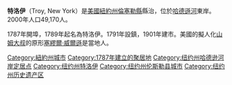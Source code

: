 {{Infobox settlement
|name               =特洛伊
|native_name        =Troy
|official_name      = City of Troy, New York
|settlement_type    = [[城市|城市]]
|nickname           = "The Collar City"
|motto              = 
|image_skyline      = Troy NY Fall.jpg
|imagesize          = 
|image_caption      = Looking west down Broadway at downtown Troy
|image_flag         = 
|pushpin_map        = USA New York
|map_caption        = 
|image_map1         = 
|mapsize1           = 
|map_caption1       = 
|subdivision_type   = [[世界政區索引|國家]]
|subdivision_type1  = [[美國州份|州份]]
|subdivision_type2  = [[紐約州行政區劃|縣]]
|subdivision_name   = [[美利堅合眾國|美利堅合眾國]]
|subdivision_name1  = [[紐約州|紐約州]]
|subdivision_name2  = {{le|Rensselaer|Rensselaer County, New York}}
|government_type    = 
|leader_title       = [[市長|市長]]
|leader_name        = {{le|Harry Tutunjian}}
|established_title  = 建立
|established_title2 = {{le|設市|Municipal corporation}}
|established_date   = 1791年
|established_date2  = 1816
|area_magnitude     = 
|area_total_sq_mi   = 11.0
|area_total_km2     = 28.5
|area_land_sq_mi    = 10.4
|area_land_km2      = 27.0
|area_water_sq_mi   = 0.6
|area_water_km2     = 1.6
|area_water_percent = 
|population_as_of   = 2000
|population_total   = 49,170
|population_metro   = 850,957<!---
|population_CSA     = 1,147,850--->
|population_density_km2   = 1823.1
|population_density_sq_mi = 4721.8
|timezone         = [[北美東部標準時間|EST]]
|utc_offset       = -5
|timezone_DST     = [[北美東部夏令時區|EDT]]
|utc_offset_DST   = -4
|elevation_m      = 10
|elevation_ft     = 33
|postal_code_type = [[ZIP_code|ZIP code]]
|postal_code      = 12179-12182
|area_code        = +1 518
|blank_name       = [[FIPS_code|FIPS code]]
|blank_info       = 36-75484
|blank1_name      = [[GNIS|GNIS]] ID
|blank1_info      = 0967902
|footnotes        = 
|website          = http://www.troyny.gov/
}}
'''特洛伊'''（Troy, New York）是[[美國|美國]][[紐約州|紐約州]][[倫塞勒縣_(紐約州)|倫塞勒縣]]縣治，位於[[哈德遜河|哈德遜河]]東岸。2000年人口49,170人。

1787年開埠，1789年起名為特洛伊。1791年設鎮，1901年建市。美國的擬人化[[山姆大叔|山姆大叔]]的原形[[塞繆爾·威爾遜|塞繆爾·威爾遜]]是當地人。
{{New York}}

{{Authority control}}
{{DEFAULTSORT:Troy}}

[[Category:紐約州城市|Category:紐約州城市]]
[[Category:1787年建立的聚居地|Category:1787年建立的聚居地]]
[[Category:纽约州哈德逊河岸定居点|Category:纽约州哈德逊河岸定居点]]
[[Category:纽约州特洛伊|Category:纽约州特洛伊]]
[[Category:纽约州伦斯勒县城市|Category:纽约州伦斯勒县城市]]
[[Category:纽约州历史遗产区|Category:纽约州历史遗产区]]